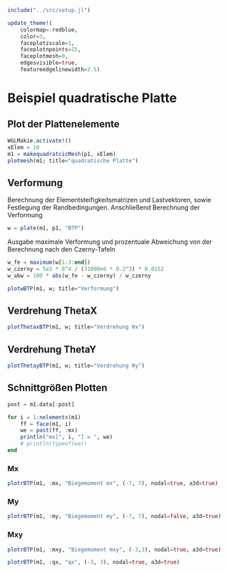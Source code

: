 ```julia
include("../src/setup.jl")

update_theme!(
    colormap=:redblue,
    color=3,
    faceplotzscale=1,
    faceplotnpoints=15,
    faceplotmesh=0,
    edgesvisible=true,
    featureedgelinewidth=2.5)
```


# Beispiel quadratische Platte

## Plot der Plattenelemente
```julia
WGLMakie.activate!()
xElem = 10
m1 = makequadratcicMesh(p1, xElem)
plotmesh(m1; title="quadratische Platte")
```

## Verformung 

Berechnung der Elementsteifigkeitsmatrizen und Lastvektoren, sowie Festlegung der Randbedingungen. Anschließend Berechnung der Verformung

```julia
w = plate(m1, p1, "BTP")
```

Ausgabe maximale Verformung und prozentuale Abweichung von der Berechnung nach den Czerny-Tafeln

```julia
w_fe = maximum(w[1:3:end])
w_czerny = 5e3 * 8^4 / (31000e6 * 0.2^3) * 0.0152
w_abw = 100 * abs(w_fe - w_czerny) / w_czerny
```

```julia
plotwBTP(m1, w; title="Verformung")
```

## Verdrehung ThetaX
```julia
plotThetaxBTP(m1, w; title="Verdrehung θx")
```

## Verdrehung ThetaY
```julia
plotThetayBTP(m1, w; title="Verdrehung θy")
```

## Schnittgrößen Plotten 

```julia
post = m1.data[:post]

for i = 1:nelements(m1)
    ff = face(m1, i)
    we = post(ff, :mx)
    println("mx[", i, "] = ", we)
    # println(typeof(we))
end
```

### Mx

```julia
plotrBTP(m1, :mx, "Biegemoment mx", (-7, 7), nodal=true, a3d=true)
```

### My
```julia
plotrBTP(m1, :my, "Biegemoment my", (-7, 7), nodal=false, a3d=true)
```

### Mxy
```julia
plotrBTP(m1, :mxy, "Biegemoment mxy", (-3,3), nodal=true, a3d=true)
```

```julia
plotrBTP(m1, :qx, "qx", (-3, 3), nodal=true, a3d=true)
```
